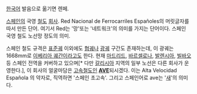 [[한국어]] 발음으로 옮기면 렌페.

[[스페인]]의 국영 [[철도]] [[회사]]. Red Nacional de Ferrocarriles Españoles의 머릿글자를 따서 만든 단어. 여기서 Red는 '망'또는 '네트워크'의 의미를 가지는 단어이다. 스페인 국영 철도 노선망 정도의 의미.

스페인 철도 규격은 [[표준궤]] 이외에도 [[협궤]]나 [[광궤]] 구간도 존재하는데, 이 광궤는 1668mm로 [[이베리아 궤간]]이라고도 한다. 현재 [[마드리드]], [[바르셀로나]], [[발렌시아]], [[빌바오]] 등 스페인 전역을 커버하고 있으며[* 다만 [[갈리시아]] 지역의 일부 노선은 다른 회사가 운영한다.], 이 회사의 얼굴마담은 [[고속철도]]인 '''[[AVE]]'''되시겠다. 이는 Alta Velocidad Española 의 약자로, 직역하면 '스페인 초고속'. 그리고 스페인어로 ave는 '[[새]]'의 의미다. 
